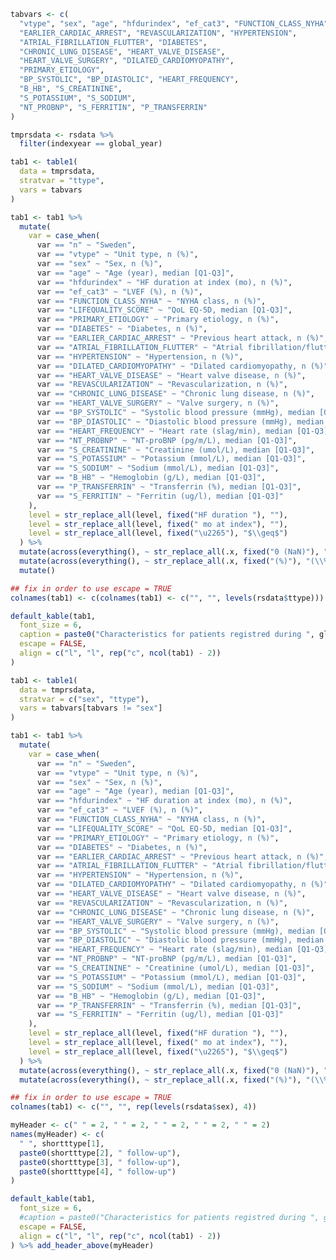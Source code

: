 ```r
tabvars <- c(
  "vtype", "sex", "age", "hfdurindex", "ef_cat3", "FUNCTION_CLASS_NYHA", "LIFEQUALITY_SCORE",
  "EARLIER_CARDIAC_ARREST", "REVASCULARIZATION", "HYPERTENSION",
  "ATRIAL_FIBRILLATION_FLUTTER", "DIABETES",
  "CHRONIC_LUNG_DISEASE", "HEART_VALVE_DISEASE",
  "HEART_VALVE_SURGERY", "DILATED_CARDIOMYOPATHY",
  "PRIMARY_ETIOLOGY",
  "BP_SYSTOLIC", "BP_DIASTOLIC", "HEART_FREQUENCY",
  "B_HB", "S_CREATININE",
  "S_POTASSIUM", "S_SODIUM",
  "NT_PROBNP", "S_FERRITIN", "P_TRANSFERRIN"
)

tmprsdata <- rsdata %>%
  filter(indexyear == global_year)
```

```r

tab1 <- table1(
  data = tmprsdata,
  stratvar = "ttype",
  vars = tabvars
)

tab1 <- tab1 %>%
  mutate(
    var = case_when(
      var == "n" ~ "Sweden",
      var == "vtype" ~ "Unit type, n (%)",
      var == "sex" ~ "Sex, n (%)",
      var == "age" ~ "Age (year), median [Q1-Q3]",
      var == "hfdurindex" ~ "HF duration at index (mo), n (%)",
      var == "ef_cat3" ~ "LVEF (%), n (%)",
      var == "FUNCTION_CLASS_NYHA" ~ "NYHA class, n (%)",
      var == "LIFEQUALITY_SCORE" ~ "QoL EQ-5D, median [Q1-Q3]",
      var == "PRIMARY_ETIOLOGY" ~ "Primary etiology, n (%)",
      var == "DIABETES" ~ "Diabetes, n (%)",
      var == "EARLIER_CARDIAC_ARREST" ~ "Previous heart attack, n (%)",
      var == "ATRIAL_FIBRILLATION_FLUTTER" ~ "Atrial fibrillation/flutter, n (%)",
      var == "HYPERTENSION" ~ "Hypertension, n (%)",
      var == "DILATED_CARDIOMYOPATHY" ~ "Dilated cardiomyopathy, n (%)",
      var == "HEART_VALVE_DISEASE" ~ "Heart valve disease, n (%)",
      var == "REVASCULARIZATION" ~ "Revascularization, n (%)",
      var == "CHRONIC_LUNG_DISEASE" ~ "Chronic lung disease, n (%)",
      var == "HEART_VALVE_SURGERY" ~ "Valve surgery, n (%)",
      var == "BP_SYSTOLIC" ~ "Systolic blood pressure (mmHg), median [Q1-Q3]",
      var == "BP_DIASTOLIC" ~ "Diastolic blood pressure (mmHg), median [Q1-Q3]",
      var == "HEART_FREQUENCY" ~ "Heart rate (slag/min), median [Q1-Q3]",
      var == "NT_PROBNP" ~ "NT-proBNP (pg/m/L), median [Q1-Q3]",
      var == "S_CREATININE" ~ "Creatinine (umol/L), median [Q1-Q3]",
      var == "S_POTASSIUM" ~ "Potassium (mmol/L), median [Q1-Q3]",
      var == "S_SODIUM" ~ "Sodium (mmol/L), median [Q1-Q3]",
      var == "B_HB" ~ "Hemoglobin (g/L), median [Q1-Q3]",
      var == "P_TRANSFERRIN" ~ "Transferrin (%), median [Q1-Q3]",
      var == "S_FERRITIN" ~ "Ferritin (ug/l), median [Q1-Q3]"
    ),
    level = str_replace_all(level, fixed("HF duration "), ""),
    level = str_replace_all(level, fixed(" mo at index"), ""),
    level = str_replace_all(level, fixed("\u2265"), "$\\geq$")
  ) %>%
  mutate(across(everything(), ~ str_replace_all(.x, fixed("0 (NaN)"), ""))) %>%
  mutate(across(everything(), ~ str_replace_all(.x, fixed("(%)"), "(\\%)"))) %>%
  mutate()

## fix in order to use escape = TRUE
colnames(tab1) <- c(colnames(tab1) <- c("", "", levels(rsdata$ttype)))

default_kable(tab1,
  font_size = 6,
  caption = paste0("Characteristics for patients registred during ", global_year),
  escape = FALSE,
  align = c("l", "l", rep("c", ncol(tab1) - 2))
)
```

\blandscape

```r

tab1 <- table1(
  data = tmprsdata,
  stratvar = c("sex", "ttype"),
  vars = tabvars[tabvars != "sex"]
)

tab1 <- tab1 %>%
  mutate(
    var = case_when(
      var == "n" ~ "Sweden",
      var == "vtype" ~ "Unit type, n (%)",
      var == "sex" ~ "Sex, n (%)",
      var == "age" ~ "Age (year), median [Q1-Q3]",
      var == "hfdurindex" ~ "HF duration at index (mo), n (%)",
      var == "ef_cat3" ~ "LVEF (%), n (%)",
      var == "FUNCTION_CLASS_NYHA" ~ "NYHA class, n (%)",
      var == "LIFEQUALITY_SCORE" ~ "QoL EQ-5D, median [Q1-Q3]",
      var == "PRIMARY_ETIOLOGY" ~ "Primary etiology, n (%)",
      var == "DIABETES" ~ "Diabetes, n (%)",
      var == "EARLIER_CARDIAC_ARREST" ~ "Previous heart attack, n (%)",
      var == "ATRIAL_FIBRILLATION_FLUTTER" ~ "Atrial fibrillation/flutter, n (%)",
      var == "HYPERTENSION" ~ "Hypertension, n (%)",
      var == "DILATED_CARDIOMYOPATHY" ~ "Dilated cardiomyopathy, n (%)",
      var == "HEART_VALVE_DISEASE" ~ "Heart valve disease, n (%)",
      var == "REVASCULARIZATION" ~ "Revascularization, n (%)",
      var == "CHRONIC_LUNG_DISEASE" ~ "Chronic lung disease, n (%)",
      var == "HEART_VALVE_SURGERY" ~ "Valve surgery, n (%)",
      var == "BP_SYSTOLIC" ~ "Systolic blood pressure (mmHg), median [Q1-Q3]",
      var == "BP_DIASTOLIC" ~ "Diastolic blood pressure (mmHg), median [Q1-Q3]",
      var == "HEART_FREQUENCY" ~ "Heart rate (slag/min), median [Q1-Q3]",
      var == "NT_PROBNP" ~ "NT-proBNP (pg/m/L), median [Q1-Q3]",
      var == "S_CREATININE" ~ "Creatinine (umol/L), median [Q1-Q3]",
      var == "S_POTASSIUM" ~ "Potassium (mmol/L), median [Q1-Q3]",
      var == "S_SODIUM" ~ "Sodium (mmol/L), median [Q1-Q3]",
      var == "B_HB" ~ "Hemoglobin (g/L), median [Q1-Q3]",
      var == "P_TRANSFERRIN" ~ "Transferrin (%), median [Q1-Q3]",
      var == "S_FERRITIN" ~ "Ferritin (ug/l), median [Q1-Q3]"
    ),
    level = str_replace_all(level, fixed("HF duration "), ""),
    level = str_replace_all(level, fixed(" mo at index"), ""),
    level = str_replace_all(level, fixed("\u2265"), "$\\geq$")
  ) %>%
  mutate(across(everything(), ~ str_replace_all(.x, fixed("0 (NaN)"), ""))) %>%
  mutate(across(everything(), ~ str_replace_all(.x, fixed("(%)"), "(\\%)")))

## fix in order to use escape = TRUE
colnames(tab1) <- c("", "", rep(levels(rsdata$sex), 4))

myHeader <- c(" " = 2, " " = 2, " " = 2, " " = 2, " " = 2)
names(myHeader) <- c(
  " ", shortttype[1],
  paste0(shortttype[2], " follow-up"),
  paste0(shortttype[3], " follow-up"),
  paste0(shortttype[4], " follow-up")
)

default_kable(tab1,
  font_size = 6,
  #caption = paste0("Characteristics for patients registred during ", global_year, " by sex"),
  escape = FALSE,
  align = c("l", "l", rep("c", ncol(tab1) - 2))
) %>% add_header_above(myHeader)
```

\elandscape
